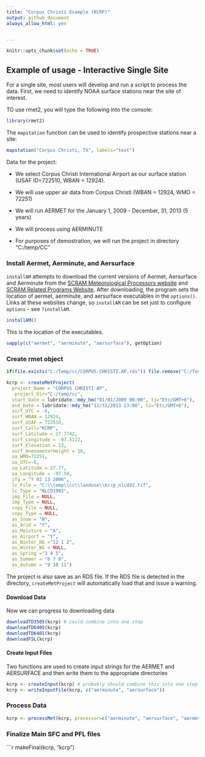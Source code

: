 ```yaml
---
title: "Corpus Christi Example (KCRP)"
output: github_document
always_allow_html: yes


---
```


```r
knitr::opts_chunk$set(echo = TRUE)
```




## Example of usage - Interactive Single Site
For a single site, most users will develop and run a script to process the data. First, we need to identify NOAA surface stations near the site of interest.

TO use rmet2, you will type the following into the console:

```r
library(rmet2)
```

The `mapstation` function can be used to identify prospective stations near a site:
```r
mapstation("Corpus Christi, TX", labels="text")
```

Data for the project:

* We select Corpus Christi International Airport as our surface station (USAF ID=722510, WBAN = 12924).

* We will use upper air data from Corpus Christi (WBAN = 12924, WMO = 72251)

* We will run AERMET for the January 1, 2009 - December, 31, 2013 (5 years)

* We will process using AERMINUTE

* For purposes of demostration, we will run the project in directory "C:/temp/CC"

### Install Aermet, Aerminute, and Aersurface
`installAM` attempts to download the current versions of Aermet, Aersurface and Aerminute from the [SCRAM Meteorological Processors website](https://www3.epa.gov/scram001/metobsdata_procaccprogs.htm) and [SCRAM  Related Programs Website](https://www3.epa.gov/scram001/dispersion_related.htm). After downloading, the program sets the location of aermet, aerminute, and aersurface executables in the `options()`. Links at these websites change, so `installAM` can be set just to configure `options` - see `?installAM`.

```r
installAM()

```
This is the location of the executables.

```r
sapply(c("aermet", "aerminute", "aersurface"), getOption)
```


### Create rmet object

```r
if(file.exists("C:/Temp/cc/CORPUS.CHRISTI.AP.rds")) file.remove("C:/Temp/cc/CORPUS.CHRISTI.AP.rds")
```
```r
kcrp <- createMetProject(
  project_Name = "CORPUS CHRISTI AP",
   project_Dir="C:/temp/cc",
  start_Date = lubridate::mdy_hm("01/01/2009 00:00", tz="Etc/GMT+6"),
  end_Date = lubridate::mdy_hm("12/31/2013 23:00", tz="Etc/GMT+6"),
  surf_UTC = -6,
  surf_WBAN = 12924,
  surf_USAF = 722510,
  surf_Call="KCRP",
  surf_Latitude = 27.7742,
  surf_Longitude = -97.5122,
  surf_Elevation = 13,
  surf_AnenometerHeight = 10,
  ua_WMO=72251,
  ua_UTC=-6,
  ua_Latitude = 27.77,
  ua_Longitude = -97.50,
  ifg = "Y 02 13 2006",
  lc_File = "C:\\temp\\cc\\landuse\\kcrp_nlcd92.tif",
  lc_Type = "NLCD1992",
  imp_File = NULL,
  imp_Type = NULL,
  cnpy_File = NULL,
  cnpy_Type = NULL,
  as_Snow = "N",
  as_Arid = "Y",
  as_Moisture = "A",
  as_Airport = "Y",
  as_Winter_NS ="12 1 2",
  as_Winter_WS = NULL,
  as_Spring ="3 4 5",
  as_Summer = "6 7 8",
  as_Autumn = "9 10 11")
```

The project is also save as an RDS file. If the RDS file is detected in the directory, `createMetProject` will automatically load that and issue a warning. 

#### Download Data
Now we can progress to downloading data
```r
downloadTD3505(kcrp) # could combine into one step
downloadTD6405(kcrp)
downloadTD6401(kcrp)
downloadFSL(kcrp)
```

#### Create Input Files
Two functions are used to create input strings for the AERMET and AERSURFACE and then write them to the appropriate directories
```r
kcrp <- createInput(kcrp) # probably should combine this into one step
kcrp <- writeInputFile(kcrp, c("aerminute", "aersurface"))
```


### Process Data
```r
kcrp <- processMet(kcrp, processor=c("aerminute", "aersurface", "aermet1", "aermet2", "aermet3"))
```

### Finalize Main SFC and PFL files
```r
makeFinal(kcrp, "kcrp")